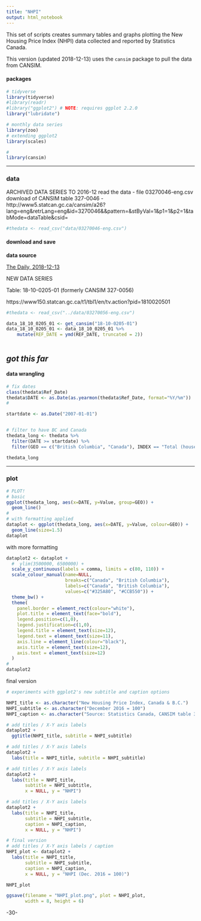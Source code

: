```yaml
---
title: "NHPI"
output: html_notebook
---
```

<!--
Copyright 2018 Province of British Columbia

Licensed under the Apache License, Version 2.0 (the "License");
you may not use this file except in compliance with the License.
You may obtain a copy of the License at

http://www.apache.org/licenses/LICENSE-2.0

Unless required by applicable law or agreed to in writing, software distributed under the License is distributed on an "AS IS" BASIS,
WITHOUT WARRANTIES OR CONDITIONS OF ANY KIND, either express or implied.
See the License for the specific language governing permissions and limitations under the License.
-->


This set of scripts creates summary tables and graphs plotting the New Housing Price Index (NHPI) data collected and reported by Statistics Canada.

This version (updated 2018-12-13) uses the `cansim` package to pull the data from CANSIM.


#### packages



```r

# tidyverse
library(tidyverse)
#library(readr)
#library("ggplot2") # NOTE: requires ggplot 2.2.0 
library("lubridate")

# monthly data series
library(zoo)
# extending ggplot2
library(scales)

#
library(cansim)

```

---

### data


ARCHIVED DATA SERIES TO 2016-12 
read the data
- file 03270046-eng.csv download of CANSIM table 327-0046
- http://www5.statcan.gc.ca/cansim/a26?lang=eng&retrLang=eng&id=3270046&&pattern=&stByVal=1&p1=1&p2=1&tabMode=dataTable&csid=


```r
#thedata <- read_csv("data/03270046-eng.csv")

```


#### download and save

**data source**



[The Daily, 2018-12-13](https://www150.statcan.gc.ca/n1/daily-quotidien/181213/dq181213b-eng.htm)

NEW DATA SERIES

Table: 18-10-0205-01 (formerly CANSIM  327-0056)

https://www150.statcan.gc.ca/t1/tbl1/en/tv.action?pid=1810020501




```r

#thedata <- read_csv("../data/03270056-eng.csv")

data_18_10_0205_01 <- get_cansim("18-10-0205-01")
data_18_10_0205_01 <- data_18_10_0205_01 %>%
    mutate(REF_DATE = ymd(REF_DATE, truncated = 2)) 



```

## _got this far_


#### data wrangling

```r


# fix dates
class(thedata$Ref_Date)
thedata$DATE <- as.Date(as.yearmon(thedata$Ref_Date, format="%Y/%m"))
#

startdate <- as.Date("2007-01-01")


# filter to have BC and Canada
thedata_long <- thedata %>%
  filter(DATE >= startdate) %>%
  filter(GEO == c("British Columbia", "Canada"), INDEX == "Total (house and land)")

thedata_long


```

--- 

### plot


```r
# PLOT!
# basic
ggplot(thedata_long, aes(x=DATE, y=Value, group=GEO)) + 
  geom_line()
#
# with formatting applied
dataplot <- ggplot(thedata_long, aes(x=DATE, y=Value, colour=GEO)) + 
  geom_line(size=1.5) 
dataplot

```

with more formatting

```r

dataplot2 <- dataplot +
  #  ylim(3500000, 6500000) +
  scale_y_continuous(labels = comma, limits = c(80, 110)) +
  scale_colour_manual(name=NULL,
                      breaks=c("Canada", "British Columbia"),
                      labels=c("Canada", "British Columbia"), 
                      values=c("#325A80", "#CCB550")) +
  theme_bw() +
  theme(
    panel.border = element_rect(colour="white"),
    plot.title = element_text(face="bold"),
    legend.position=c(1,0), 
    legend.justification=c(1,0),
    legend.title = element_text(size=12),
    legend.text = element_text(size=11),
    axis.line = element_line(colour="black"),
    axis.title = element_text(size=12),
    axis.text = element_text(size=12)
  )
#
dataplot2 

```

final version

```r

# experiments with ggplot2's new subtitle and caption options

NHPI_title <- as.character("New Housing Price Index, Canada & B.C.")
NHPI_subtitle <- as.character("December 2016 = 100")
NHPI_caption <- as.character("Source: Statistics Canada, CANSIM table 327-0056")

# add titles / X-Y axis labels
dataplot2 +
  ggtitle(NHPI_title, subtitle = NHPI_subtitle)

# add titles / X-Y axis labels
dataplot2 +
  labs(title = NHPI_title, subtitle = NHPI_subtitle)

# add titles / X-Y axis labels
dataplot2 +
  labs(title = NHPI_title,
       subtitle = NHPI_subtitle,
       x = NULL, y = "NHPI")

# add titles / X-Y axis labels
dataplot2 +
  labs(title = NHPI_title,
       subtitle = NHPI_subtitle,
       caption = NHPI_caption, 
       x = NULL, y = "NHPI") 

# final version
# add titles / X-Y axis labels / caption
NHPI_plot <- dataplot2 +
  labs(title = NHPI_title,
       subtitle = NHPI_subtitle,
       caption = NHPI_caption, 
       x = NULL, y = "NHPI (Dec. 2016 = 100)") 

NHPI_plot

ggsave(filename = "NHPI_plot.png", plot = NHPI_plot,
       width = 8, height = 6)

```


-30-
